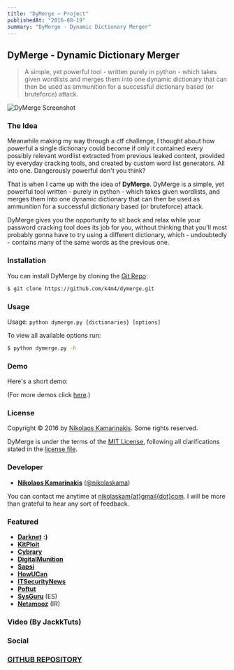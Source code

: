 ```yaml
---
title: "DyMerge ~ Project"
publishedAt: "2016-08-19"
summary: "DyMerge - Dynamic Dictionary Merger"
---
```



## DyMerge - Dynamic Dictionary Merger

> A simple, yet powerful tool - written purely in python - which takes given wordlists and merges them into one dynamic dictionary that can then be used as ammunition for a successful dictionary based (or bruteforce) attack.

<Image
    alt="DyMerge Screenshot"
    src="dymergeproject/dymerge.png"
    width={1278}
    height={754}
/>

### The Idea

Meanwhile making my way through a ctf challenge, I thought about how powerful a single dictionary could become if only it contained every possibly relevant wordlist extracted from previous leaked content, provided by everyday cracking tools, and created by custom word list generators. All into one. Dangerously powerful don't you think?

That is when I came up with the idea of **DyMerge**. DyMerge is a simple, yet powerful tool written - purely in python - which takes given wordlists, and merges them into one dynamic dictionary that can then be used as ammunition for a successful dictionary based (or bruteforce) attack.

DyMerge gives you the opportunity to sit back and relax while your password cracking tool does its job for you, without thinking that you'll most probably gonna have to try using a different dictionary, which  - undoubtedly - contains many of the same words as the previous one.

### Installation

You can install DyMerge by cloning the [Git Repo](https://github.com/k4m4/dymerge):

```bash
$ git clone https://github.com/k4m4/dymerge.git
```

### Usage

Usage: `python dymerge.py {dictionaries} [options]`

To view all available options run:

```bash
$ python dymerge.py -h
```

### Demo

Here's a short demo:

<AsciinemaPlayer id="84067" size='medium' speed={1.5} />

(For more demos click [here](https://asciinema.org/~k4m4).)

### License

Copyright &copy; 2016 by [Nikolaos Kamarinakis](mailto:nikolaskam@gmail.com). Some rights reserved.

DyMerge is under the terms of the [MIT License](https://www.tldrlegal.com/l/mit), following all clarifications stated in the [license file](https://raw.githubusercontent.com/k4m4/dymerge/master/doc/LICENSE).

### Developer

- [**Nikolaos Kamarinakis**](https://nikolaskama.me) ([@nikolaskama](https://twitter.com/nikolaskama/))

You can contact me anytime at [nikolaskam{at}gmail{dot}com](mailto:nikolaskam@gmail.com).
I will be more than grateful to hear any sort of feedback.

### Featured

* [**Darknet**](https://www.darknet.org.uk/2016/10/dymerge-bruteforce-dictionary-merging-tool/) **:)**
* [**KitPloit**](https://www.kitploit.com/2016/09/dymerge-dynamic-dictionary-merger.html)
* [**Cybrary**](https://www.cybrary.it/0p3n/dymerge-dictionaries-merger/)
* [**DigitalMunition**](https://www.digitalmunition.me/2016/09/dymerge-dynamic-dictionary-merger/)
* [**Sapsi**](https://sapsi.org/dymerge-dynamic-dictionary-merger/)
* [**HowUCan**](https://howucan.gr/scripts-tools/620-dymerge-dynamic-dictionary-merger/)
* [**ITSecurityNews**](https://www.itsecuritynews.info/dymerge-bruteforce-dictionary-merging-tool/)
* [**Poftut**](https://www.poftut.com/dymerge-dictionary-merge-tool/)
* [**SysGuru**](https://www.sysguru.org/dymerge-mezclando-diccionarios/) (ES)
* [**Netamooz**](https://netamooz.net/dymerge/) (IR)

### Video (By JackkTuts)

<YoutubePlayer id="y5xI--ggxKc" />

### Social

<Tweet id="771354199367921664" />

### [GITHUB REPOSITORY](https://github.com/k4m4/dymerge)
